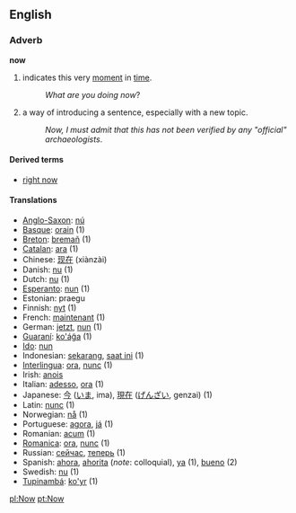 ==English==
===Adverb===
'''now'''

# indicates this very [[moment]] in [[time]].
#:''What are you doing now''?
# a way of introducing a sentence, especially with a new topic.
#:''Now, I must admit that this has not been verified by any "official" archaeologists''.

====Derived terms====
*[[right now]]

====Translations====
*[[Anglo-Saxon]]: [[nú]]
*[[Basque]]: [[orain]] (1)
*[[Breton]]: [[bremañ]] (1)
*[[Catalan]]: [[ara]] (1)
*Chinese: [[现在]] (xiànzài)
*Danish: [[nu]] (1)
*Dutch: [[nu]] (1)
*[[Esperanto]]: [[nun]] (1)
*Estonian: praegu
*Finnish: [[nyt]] (1)
*French: [[maintenant]] (1)
*German: [[jetzt]], [[nun]] (1)
*[[Guaraní]]: [[ko'ág̃a]] (1)
*[[Ido]]: [[nun]]
*Indonesian: [[sekarang]], [[saat ini]] (1)
*[[Interlingua]]: [[ora]], [[nunc]] (1)
*Irish: [[anois]]
*Italian: [[adesso]], [[ora]] (1)
*Japanese: [[今]] ([[いま]], ima), [[現在]] ([[げんざい]], genzai) (1)
*Latin: [[nunc]] (1)
*Norwegian: [[nå]] (1)
*Portuguese: [[agora]], [[já]] (1)
*Romanian: [[acum]] (1)
*[[Romanica]]: [[ora]], [[nunc]] (1)
*Russian: [[сейчас]], [[теперь]] (1)
*Spanish: [[ahora]], [[ahorita]] (''note'': colloquial), [[ya]] (1), [[bueno]] (2)
*Swedish: [[nu]] (1)
*[[Tupinambá]]: [[ko'yr]] (1)

[[pl:Now]]
[[pt:Now]]